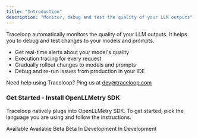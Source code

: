 ```yaml
---
title: "Introduction"
description: "Monitor, debug and test the quality of your LLM outputs"
---
```


Traceloop automatically monitors the quality of your LLM outputs. It helps you to debug and test changes to your models and prompts.

- Get real-time alerts about your model's quality
- Execution tracing for every request
- Gradually rollout changes to models and prompts
- Debug and re-run issues from production in your IDE

Need help using Traceloop? Ping us at dev@traceloop.com

### Get Started - Install OpenLLMetry SDK

Traceloop natively plugs into OpenLLMetry SDK. To get started, pick the language you are using and follow the instructions.

<CardGroup cols={3}>
  <Card title="Python" icon="python" href="/openllmetry/getting-started-python">
    Available
  </Card>
  <Card
    title="Javascript / Typescript"
    icon="node"
    href="/openllmetry/getting-started-ts"
  >
    Available
  </Card>
  <Card title="Go" icon="golang" href="/openllmetry/getting-started-go">
    Beta
  </Card>
  <Card title="Ruby" icon="gem" href="/openllmetry/getting-started-ruby">
    Beta
  </Card>
  <Card title="Java" icon="java">
    In Development
  </Card>
  <Card title="Elixir" icon="droplet">
    In Development
  </Card>
</CardGroup>

